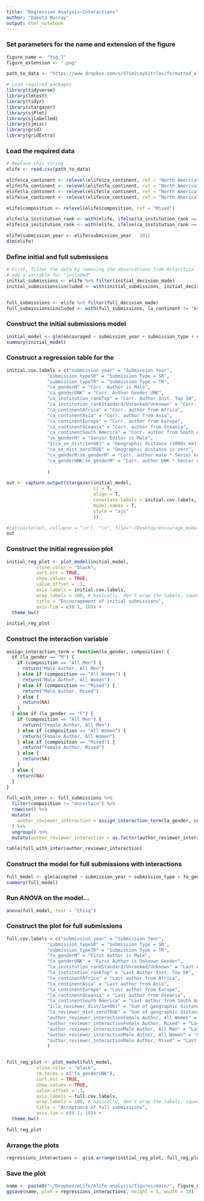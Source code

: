 ```yaml
---
title: "Regression Analysis—Interactions"
author: "Dakota Murray"
output: html_notebook
---
```


### Set parameters for the name and extension of the figure
```r
figure_name <- "fig_7"
figure_extension <- ".png"

path_to_data <- "https://www.dropbox.com/s/97im2cayb1trlax/formatted_elife.csv?dl=1"
```

```r
# Load required packages
library(tidyverse)
library(lmtest)
library(tidyr)
library(stargazer)
library(sjPlot)
library(sjlabelled)
library(sjmisc)
library(grid)
library(gridExtra)
```

### Load the required data
```r
# Replace this string 
elife <- read.csv(path_to_data)

elife$ca_continent <- relevel(elife$ca_continent, ref = "North America")
elife$fa_continent <- relevel(elife$fa_continent, ref = "North America")
elife$la_continent <- relevel(elife$la_continent, ref = "North America")
elife$se_continent <- relevel(elife$se_continent, ref = "North America")

elife$composition <- relevel(elife$composition, ref = "Mixed")

elife$la_institution_rank <- with(elife, ifelse(la_institution_rank == "Top", "Top", "Sandard/Unranked/Unknown"))
elife$ca_institution_rank <- with(elife, ifelse(ca_institution_rank == "Top", "Top", "Sandard/Unranked/Unknown"))

elife$submission_year <- elife$submission_year - 2012
dim(elife)
```

### Define initial and full submissions
```r
# First, filter the data by removing the observations from Antarctica 
# add a variable for "included"
initial_submissions <- elife %>% filter(initial_decision_made)
initial_submissions$included <- with(initial_submissions, initial_decision_made & ca_continent != "Antarctica" & !is.na(ca_institution_rank) & !is.na(ca_gender) & !is.na(ca_se_dist) & !is.na(se_gender))


full_submissions <- elife %>% filter(full_decision_made)
full_submissions$included <- with(full_submissions, la_continent != "Antarctica" & fa_continent != "Antarctica" & !is.na(la_gender) & la_gender != "UNK" & composition != "Uncertain" & !is.na(la_reviewer_dist) & !is.na(la_reviewer_dist_zero) & !is.na(la_institution_rank) & !is.na(la_continent) & !is.na(fa_gender))
```

### Construct the initial submissions model
```r
initial_model <- glm(encouraged ~ submission_year + submission_type + ca_gender +  ca_institution_rank + ca_continent + I(ca_se_dist / 1000000) + ca_se_dist_zero + ca_se_dist_zero, data = subset(initial_submissions, included), family = "binomial")
summary(initial_model)
```

### Construct a regression table for the 
```r
initial.cov.labels = c("submission_year" = "Submission Year", 
               "submission_typeSR" = "Submission Type = SR", 
               "submission_typeTR" = "Submission Type = TR", 
               "ca_genderM" = "Corr. Author is Male",
               "ca_genderUNK" = "Corr. Author Gender UNK",
               "ca_institution_rankTop" = "Corr. Author Inst. Top 50",
               "ca_institution_rankStandard/Unranked/Unknown" = "Corr. Author Inst. Below 200",
               "ca_continentAfrica" = "Corr. author from Africa",
               "ca_continentAsia" = "Corr. author from Asia",
               "ca_continentEurope" = "Corr. author from Europe",
               "ca_continentOceania" = "Corr. author from Oceania",
               "ca_continentSouth America" = "Corr. author from South America",
               "se_genderM" = "Senior Editor is Male",
               "I(ca_se_dist/1e+06)" = "Geographic distance (1000s km)",
               "ca_se_dist_zeroTRUE" = "Geographic distance is zero",
               "ca_genderM:se_genderM" = "Corr. author male * Senior editor male",
               "ca_genderUNK:se_genderM" = "Corr. author UNK * Senior editor male"
               
               )

out <- capture.output(stargazer(initial_model, 
                                ci = T, 
                                align = T, 
                                covariate.labels = initial.cov.labels, 
                                model.names = T,
                                style = "ajs"
                                ))

#cat(paste(out, collapse = "\n"), "\n", file="~/Desktop/encourage_model.txt", append=F)
out
```

### Construct the initial regression plot
```r
initial_reg_plot <- plot_model(initial_model, 
           vline.color = "black", 
           sort.est = TRUE, 
           show.values = TRUE, 
           value.offset = .3, 
           axis.labels = initial.cov.labels,
           wrap.labels = 100, # basically, don't wrap the labels, squeeze them all in
           title = "Encouragement of initial submissions",
           axis.lim = c(0.1, 10)) +
  theme_bw()

initial_reg_plot
```


### Construct the interaction variable
```r
assign_interaction_term = function(la_gender, composition) {
  if (la_gender == "M") {
    if (composition == "All Men") {
      return("Male Author, All Men")
    } else if (composition == "All Women") {
      return("Male Author, All Women")
    } else if (composition == "Mixed") {
      return("Male Author, Mixed")
    } else {
      return(NA)
    }
  } else if (la_gender == "F") {
    if (composition == "All Men") {
      return("Female Author, All Men")
    } else if (composition == "All Women") {
      return("Female Author, All Women")
    } else if (composition == "Mixed") {
      return("Female Author, Mixed")
    } else {
      return(NA)
    }
  } else {
    return(NA)
  }
}

full_with_inter <- full_submissions %>%
  filter(composition != "Uncertain") %>%
  rowwise() %>%
  mutate(
    author_reviewer_interaction = assign_interaction_term(la_gender, composition)
  ) %>%
  ungroup() %>%
  mutate(author_reviewer_interaction = as.factor(author_reviewer_interaction))

table(full_with_inter$author_reviewer_interaction)
```


### Construct the model for full submissions with interactions
```r
full_model <- glm(accepted ~ submission_year + submission_type + fa_gender + la_institution_rank + la_continent + I(la_reviewer_dist/ 1000000) + la_reviewer_dist_zero + author_reviewer_interaction, data = subset(full_with_inter, included), family = "binomial")
summary(full_model)
```


### Run ANOVA on the model...
```r
anova(full_model, test = "Chisq")
```

### Construct the plot for full submissions
```r
full.cov.labels = c("submission_year" = "Submission Year", 
               "submission_typeSR" = "Submission Type = SR", 
               "submission_typeTR" = "Submission Type = TR", 
               "fa_genderM" = "First Author is Male",
               "fa_genderUNK" = "First Author is Unknown Gender",
               "la_institution_rankStandard/Unranked/Unknown" = "Last Author Inst. Below 200",
               "la_institution_rankTop" = "Last Author Inst. Top 50",
               "la_continentAfrica" = "Last author from Africa",
               "la_continentAsia" = "Last author from Asia",
               "la_continentEurope" = "Last author from Europe",
               "la_continentOceania" = "Last author from Oceania",
               "la_continentSouth America" = "Last author from South America",
               "I(la_reviewer_dist/1e+06)" = "Sum of geographic distance (1000s km)",
               "la_reviewer_dist_zeroTRUE" = "Sum of geographic distance is zero",
               "author_reviewer_interactionFemale Author, All Women" = "Last author female - all reviewers female",
               "author_reviewer_interactionFemale Author, Mixed" = "Last author female - mixed reviewers",
               "author_reviewer_interactionMale Author, All Men" = "Last author male - all reviewers men",
               "author_reviewer_interactionMale Author, All Women" = "Last author male - all reviewers female",
               "author_reviewer_interactionMale Author, Mixed" = "Last author male - mixed reviewers"
               )


full_reg_plot <- plot_model(full_model, 
           vline.color = "black", 
           rm.terms = c("fa_genderUNK"),
           sort.est = TRUE, 
           show.values = TRUE, 
           value.offset = .3, 
           axis.labels = full.cov.labels,
           wrap.labels = 100, # basically, don't wrap the labels, squeeze them all in
           title = "Acceptance of full submissions",
           axis.lim = c(0.1, 10)) +
  theme_bw()

full_reg_plot
```


### Arrange the plots
```r
regressions_interactions <- grid.arrange(initial_reg_plot, full_reg_plot, ncol = 2)
```

### Save the plot
```r
name <- paste0("~/Dropbox/eLife/elife-analysis/figures/main/", figure_name, figure_extension)
ggsave(name, plot = regressions_interactions, height = 5, width = 10)
```